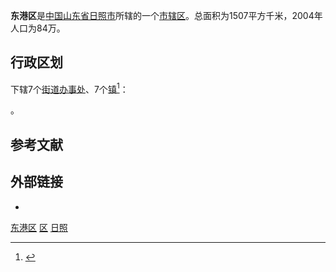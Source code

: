 {{About|中國山東省日照市的一個市轄區|臺灣1945年－1950年存在的東港區|東港郡}}
{{Pathnav|中华人民共和国|山东省|日照市}}
{{Infobox China County
| county = 东港区
| usedname = 
| nameorigin = 
| Photo = Dengta_square_beach.jpg
| Photoname = 日照灯塔广场附近的海岸
| map = ChinaRizhaoDonggang.png
| Pinyin = Dōnggǎng Qū
| Belong = [[山东省|山东省]][[日照市|日照市]]
| Types = [[市辖区|市辖区]]
| admincode = 
| founded = 
| seat = 
| officerTitle = 
| officer = 
| officerTitle2 = 
| officer2 = 
| division = 14
| town = 7
| township = 
| subdistrict = 7
| dialect = 
| post code = 276800
| phone code = 633
| coordinate = 
| area = 1507
| area land = 
| area water = 
| census yr = 2004
| pop = 84万人
| density =  
| GDP = 
| GDP_as_of = 
| GDPPC = 
| carlicense = 鲁L
| web = http://www.rzdonggang.gov.cn/
| web_title = 日照市东港区人民政府
}}

'''东港区'''是[[中国|中国]][[山东省|山东省]][[日照市|日照市]]所辖的一个[[市辖区|市辖区]]。总面积为1507平方千米，2004年人口为84万。

== 行政区划 ==
{{PAGENAMEBASE}}下辖7个[[街道办事处|街道办事处]]、7个[[行政建制镇|镇]]<ref>{{PRC admin/ref sgc|37/11/02}}</ref>：

{{PRC admin/children|37/11/02}}。

== 参考文献 ==
{{reflist}}

== 外部链接 ==
* {{Official website|http://www.rzdonggang.gov.cn/|name=日照市东港区人民政府}}

{{Shandong-stub}}
{{东港区行政区划}}
{{日照市行政区划}}
{{山东行政区划}}
{{山东半岛蓝色经济区}}

[[Category:东港区|]]
[[Category:日照区县|区]]
[[Category:山东市辖区|日照]]